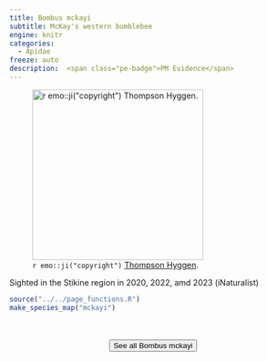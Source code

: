 ```yaml
---
title: Bombus mckayi
subtitle: McKay's western bumblebee
engine: knitr
categories:
  - Apidae
freeze: auto
description:  <span class="pe-badge">PM Evidence</span>
---
```

![`r emo::ji("copyright")` [Thompson Hyggen ](https://inaturalist.ca/photos/323894034/).](https://inaturalist-open-data.s3.amazonaws.com/photos/323894034/large.jpg){height=300}

Sighted in the Stikine region in 2020, 2022, amd 2023 (iNaturalist)



```r
source("../../page_functions.R")
make_species_map("mckayi")
```
<br><br>
<center>


<a href="https://inaturalist.ca/observations?place_id=any&quality_grade=research&subview=map&taxon_id=1424661"><button type="button" class="btn btn-secondary">See all Bombus mckayi <i class="fa-solid fa-arrow-up-right-from-square"></i> </button></a>
</center>
